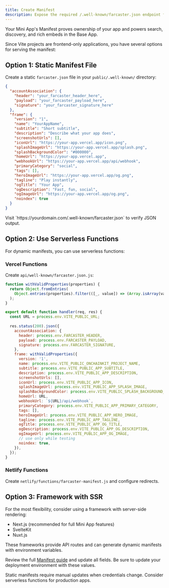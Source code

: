 ```yaml
---
title: Create Manifest
description: Expose the required /.well-known/farcaster.json endpoint for Vite apps
---
```


Your Mini App's Manifest proves ownership of your app and powers search, discovery, and rich embeds in the Base App. 

Since Vite projects are frontend-only applications, you have several options for serving the manifest:

## Option 1: Static Manifest File

Create a static `farcaster.json` file in your `public/.well-known/` directory:

```json public/.well-known/farcaster.json
{
  "accountAssociation": {
    "header": "your_farcaster_header_here",
    "payload": "your_farcaster_payload_here", 
    "signature": "your_farcaster_signature_here"
  },
  "frame": {
    "version": "1",
    "name": "YourAppName",
    "subtitle": "Short subtitle",
    "description": "Describe what your app does",
    "screenshotUrls": [],
    "iconUrl": "https://your-app.vercel.app/icon.png",
    "splashImageUrl": "https://your-app.vercel.app/splash.png",
    "splashBackgroundColor": "#000000",
    "homeUrl": "https://your-app.vercel.app",
    "webhookUrl": "https://your-app.vercel.app/api/webhook",
    "primaryCategory": "social",
    "tags": [],
    "heroImageUrl": "https://your-app.vercel.app/og.png",
    "tagline": "Play instantly",
    "ogTitle": "Your App",
    "ogDescription": "Fast, fun, social",
    "ogImageUrl": "https://your-app.vercel.app/og.png",
    "noindex": true
  }
}
```

<Check>
Visit `https://yourdomain.com/.well-known/farcaster.json` to verify JSON output.
</Check>

## Option 2: Use Serverless Functions

For dynamic manifests, you can use serverless functions:

### Vercel Functions
Create `api/well-known/farcaster.json.js`:

```js api/.well-known/farcaster.json.js
function withValidProperties(properties) {
  return Object.fromEntries(
    Object.entries(properties).filter(([_, value]) => (Array.isArray(value) ? value.length > 0 : !!value))
  );
}

export default function handler(req, res) {
  const URL = process.env.VITE_PUBLIC_URL;
  
  res.status(200).json({
    accountAssociation: {
      header: process.env.FARCASTER_HEADER,
      payload: process.env.FARCASTER_PAYLOAD,
      signature: process.env.FARCASTER_SIGNATURE,
    },
    frame: withValidProperties({
      version: '1',
      name: process.env.VITE_PUBLIC_ONCHAINKIT_PROJECT_NAME,
      subtitle: process.env.VITE_PUBLIC_APP_SUBTITLE,
      description: process.env.VITE_PUBLIC_APP_DESCRIPTION,
      screenshotUrls: [],
      iconUrl: process.env.VITE_PUBLIC_APP_ICON,
      splashImageUrl: process.env.VITE_PUBLIC_APP_SPLASH_IMAGE,
      splashBackgroundColor: process.env.VITE_PUBLIC_SPLASH_BACKGROUND_COLOR,
      homeUrl: URL,
      webhookUrl: `${URL}/api/webhook`,
      primaryCategory: process.env.VITE_PUBLIC_APP_PRIMARY_CATEGORY,
      tags: [],
      heroImageUrl: process.env.VITE_PUBLIC_APP_HERO_IMAGE,
      tagline: process.env.VITE_PUBLIC_APP_TAGLINE,
      ogTitle: process.env.VITE_PUBLIC_APP_OG_TITLE,
      ogDescription: process.env.VITE_PUBLIC_APP_OG_DESCRIPTION,
      ogImageUrl: process.env.VITE_PUBLIC_APP_OG_IMAGE,
      // use only while testing
      noindex: true,
    }),
  });
}
```

### Netlify Functions
Create `netlify/functions/farcaster-manifest.js` and configure redirects.

## Option 3: Framework with SSR

For the most flexibility, consider using a framework with server-side rendering:
- Next.js (recommended for full Mini App features)
- SvelteKit  
- Nuxt.js

These frameworks provide API routes and can generate dynamic manifests with environment variables.

Review the full [Manifest guide](/mini-apps/features/manifest) and update all fields. Be sure to update your deployment environment with these values.

<Warning>
Static manifests require manual updates when credentials change. Consider serverless functions for production apps.
</Warning>
